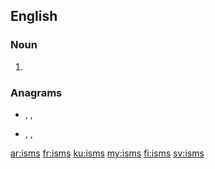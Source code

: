 ==English==

===Noun===
{{head|en|noun plural form}}

# {{plural of|ism|lang=en}}

===Anagrams===
* {{l|en|miss}}, {{l|en|Miss}}, {{l|en|Miss.}}
* {{l|en|sims}}, {{l|en|Sims}}, {{l|en|SIMS}}

[[ar:isms]]
[[fr:isms]]
[[ku:isms]]
[[my:isms]]
[[fi:isms]]
[[sv:isms]]